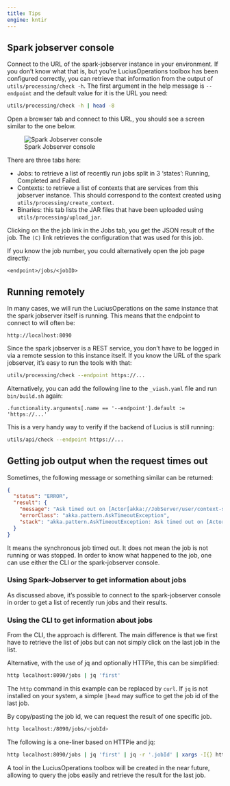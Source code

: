 ```yaml
---
title: Tips
engine: kntir
---
```


## Spark jobserver console

Connect to the URL of the spark-jobserver instance in your environment. If you don't know what that is, but you're LuciusOperations toolbox has been configured correctly, you can retrieve that information from the output of `utils/processing/check -h`. The first argument in the help message is `--endpoint` and the default value for it is the URL you need:

```sh
utils/processing/check -h | head -8
```

Open a browser tab and connect to this URL, you should see a screen similar to the one below.

![Spark Jobserver console](img/spark-jobserver.png)

There are three tabs here:

- Jobs: to retrieve a list of recently run jobs split in 3 'states': Running, Completed and Failed.
- Contexts: to retrieve a list of contexts that are services from this jobserver instance. This should correspond to the context created using `utils/processing/create_context`.
- Binaries: this tab lists the JAR files that have been uploaded using `utils/processing/upload_jar`.

Clicking on the the job link in the Jobs tab, you get the JSON result of the job. The `(C)` link retrieves the configuration that was used for this job.

If you know the job number, you could alternatively open the job page directly:

```
<endpoint>/jobs/<jobID>
```

## Running remotely

In many cases, we will run the LuciusOperations on the same instance that the spark jobserver itself is running. This means that the endpoint to connect to will often be:

```
http://localhost:8090
```

Since the spark jobserver is a REST service, you don't have to be logged in via a remote session to this instance itself. If you know the URL of the spark jobserver, it's easy to run the tools with that:

```sh
utils/processing/check --endpoint https://...
```

Alternatively, you can add the following line to the `_viash.yaml` file and run `bin/build.sh` again:

```
.functionality.arguments[.name == '--endpoint'].default := 'https://...'
```

This is a very handy way to verify if the backend of Lucius is still running:

```sh
utils/api/check --endpoint https://...
```

## Getting job output when the request times out

Sometimes, the following message or something similar can be returned:

```json
{
  "status": "ERROR",
  "result": {
    "message": "Ask timed out on [Actor[akka://JobServer/user/context-supervisor/luciusapi#-1556520586]] after [10000 ms]. Sender[null] sent message of type \"spark.jobserver.JobManagerActor$StartJob\".",
    "errorClass": "akka.pattern.AskTimeoutException",
    "stack": "akka.pattern.AskTimeoutException: Ask timed out on [Actor[akka://JobServer/user/context-supervisor/luciusapi#-1556520586]] after [10000 ms]. Sender[null] sent message of type \"spark.jobserver.JobManagerActor$StartJob\".\n\tat akka.pattern.PromiseActorRef$$anonfun$1.apply$mcV$sp(AskSupport.scala:604)\n\tat akka.actor.Scheduler$$anon$4.run(Scheduler.scala:126)\n\tat scala.concurrent.Future$InternalCallbackExecutor$.unbatchedExecute(Future.scala:601)\n\tat scala.concurrent.BatchingExecutor$class.execute(BatchingExecutor.scala:109)\n\tat scala.concurrent.Future$InternalCallbackExecutor$.execute(Future.scala:599)\n\tat akka.actor.LightArrayRevolverScheduler$TaskHolder.executeTask(LightArrayRevolverScheduler.scala:329)\n\tat akka.actor.LightArrayRevolverScheduler$$anon$4.executeBucket$1(LightArrayRevolverScheduler.scala:280)\n\tat akka.actor.LightArrayRevolverScheduler$$anon$4.nextTick(LightArrayRevolverScheduler.scala:284)\n\tat akka.actor.LightArrayRevolverScheduler$$anon$4.run(LightArrayRevolverScheduler.scala:236)\n\tat java.lang.Thread.run(Thread.java:750)\n"
  }
}
```

It means the synchronous job timed out. It does not mean the job is not running or was stopped. In order to know what happened to the job, one can use either the CLI or the spark-jobserver console.

### Using Spark-Jobserver to get information about jobs

As discussed above, it's possible to connect to the spark-jobserver console in order to get a list of recently run jobs and their results.

### Using the CLI to get information about jobs

From the CLI, the approach is different. The main difference is that we first have to retrieve the list of jobs but can not simply click on the last job in the list.

Alternative, with the use of jq and optionally HTTPie, this can be simplified:

```sh
http localhost:8090/jobs | jq 'first'
```

The `http` command in this example can be replaced by `curl`. If `jq` is not installed on your system, a simple `|head` may suffice to get the job id of the last job.

By copy/pasting the job id, we can request the result of one specific job.

```sh
http localhost:/8090/jobs/<jobId>
```

The following is a one-liner based on HTTPie and jq:

```sh
http localhost:8090/jobs | jq 'first' | jq -r '.jobId' | xargs -I{} http localhost:8090/jobs/{}
```

:::{.callout-note}
A tool in the LuciusOperations toolbox will be created in the near future, allowing to query the jobs easily and retrieve the result for the last job.
:::


